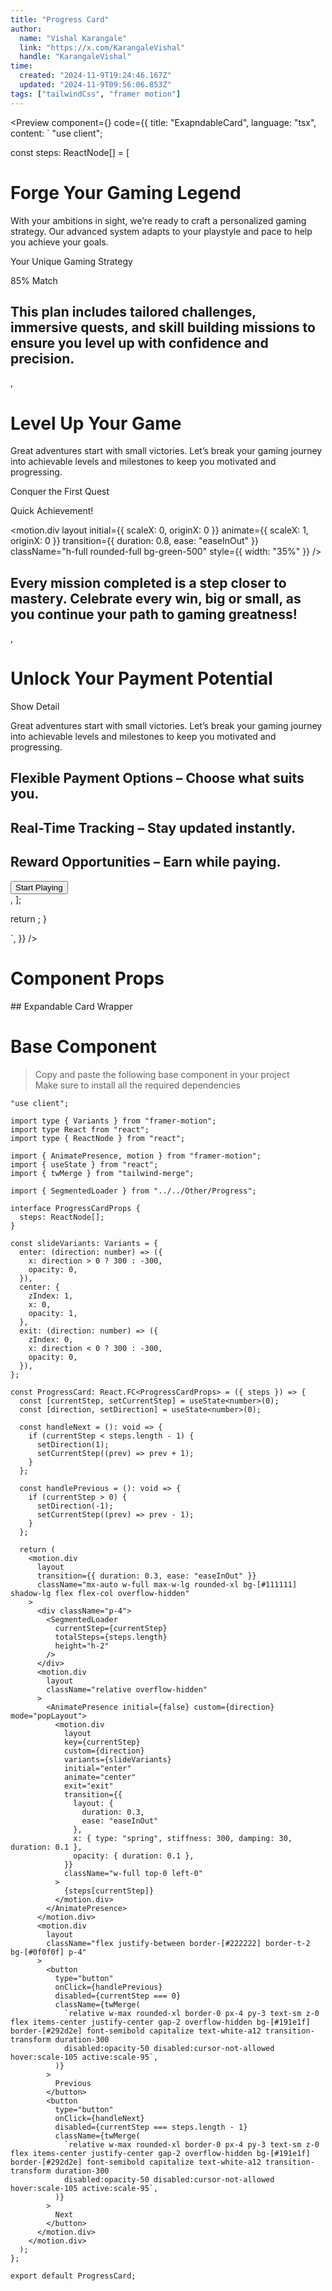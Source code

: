 ```yaml
---
title: "Progress Card"
author: 
  name: "Vishal Karangale"
  link: "https://x.com/KarangaleVishal"
  handle: "KarangaleVishal"
time:
  created: "2024-11-9T19:24:46.167Z"
  updated: "2024-11-9T09:56:06.853Z"
tags: ["tailwindCss", "framer motion"]
---
```


<Preview 
  component={<ProgressCardExample />}
  code={{
  title: "ExapndableCard",
  language: "tsx",
  content: `
"use client";




  const steps: ReactNode[] = [
    <div key="1" className="flex flex-col gap-1 p-6">
      <h1>Forge Your Gaming Legend</h1>
      <p className="mt-3 rounded-lg border border-[#F1F1F1] border-dashed bg-[#FAFAFA] p-3 text-[#525252] text-sm dark:border-[#222222] dark:bg-[#171717] dark:text-[#d4d4d4]">
        With your ambitions in sight, we’re ready to craft a personalized gaming
        strategy. Our advanced system adapts to your playstyle and pace to help
        you achieve your goals.
      </p>
      <div className="my-2 flex items-center justify-between rounded-xl bg-gradient-to-r from-[#9ae1ff] to-[#c8f4db] px-4 py-3">
        <p className="m-0 font-bold text-grayBg">Your Unique Gaming Strategy</p>
        <p className="m-0 font-bold text-grayBg">85% Match</p>
      </div>
      <h2 className="m-0 w-full p-0 font-semibold">
        This plan includes tailored challenges, immersive quests, and skill
        building missions to ensure you level up with confidence and precision.
      </h2>
    </div>,
    <div key="2" className="flex flex-col gap-1 p-6">
      <h1>Level Up Your Game</h1>
      <p className="mt-3 rounded-lg border border-[#F1F1F1] border-dashed bg-[#FAFAFA] p-3 text-[#525252] text-sm dark:border-[#222222] dark:bg-[#171717] dark:text-[#d4d4d4]">
        Great adventures start with small victories. Let’s break your gaming
        journey into achievable levels and milestones to keep you motivated and
        progressing.
      </p>
      <div className="my-2 flex flex-col gap-2">
        <div className="flex w-full items-center justify-between">
          <p className="m-0 font-semibold">Conquer the First Quest</p>
          <p className="m-0 text-sm text-green-600">Quick Achievement!</p>
        </div>
        <div className="h-2 w-full rounded-full bg-grayBorder">
          <motion.div
            layout
            initial={{ scaleX: 0, originX: 0 }}
            animate={{ scaleX: 1, originX: 0 }}
            transition={{ duration: 0.8, ease: "easeInOut" }}
            className="h-full rounded-full bg-green-500"
            style={{ width: "35%" }}
          />
        </div>
        <h2 className="mt-2 font-light">
          Every mission completed is a step closer to mastery. Celebrate every
          win, big or small, as you continue your path to gaming greatness!
        </h2>
      </div>
    </div>,
    <div key="3" className="flex flex-col p-6">
      <div className="flex w-full items-center justify-between">
        <h1>Unlock Your Payment Potential</h1>
        <NormalButton className="w-max rounded-lg px-3 py-2 font-normal text-sm">Show Detail</NormalButton>
      </div>
      <p className="mt-3 rounded-lg border border-[#F1F1F1] border-dashed bg-[#FAFAFA] p-3 text-[#525252] text-sm dark:border-[#222222] dark:bg-green-600/20 dark:text-white-a12">
        Great adventures start with small victories. Let’s break your gaming
        journey into achievable levels and milestones to keep you motivated and
        progressing.
      </p>
      <div className="flex flex-col gap-2 items-start mt-4">
        <div className="flex items-center gap-2">
          <Check size={20} className="text-green-500"/>
          <h2 className="m-0 p-0">Flexible Payment Options – Choose what suits you.</h2>
        </div>
        <div className="flex items-center gap-2">
          <Check size={20} className="text-green-500"/>
          <h2 className="m-0 p-0">Real-Time Tracking – Stay updated instantly.</h2>
        </div>
        <div className="flex items-center gap-2">
          <Check size={20} className="text-green-500"/>
          <h2 className="m-0 p-0">Reward Opportunities – Earn while paying.</h2>
        </div>
      </div>
      <button type="button" className="py-2 w-full rounded-xl mt-4 bg-green-700/80 hover:bg-green-600 transition-all duration-100">
        Start Playing
      </button>
    </div>,
  ];

  return <ProgressCard steps={steps} />;
}

  `,
}}
/>

# Component Props
<div style={{marginTop: "4px"}}/>
## Expandable Card Wrapper
<PropsTable data={[
  {
    name: "steps",
    type: "ReactNode[]"
  },
]}/>

# Base Component

> Copy and paste the following base component in your project\
> Make sure to install all the required dependencies

```tsx title="HoverButton.tsx" showLineNumbers=true
"use client";

import type { Variants } from "framer-motion";
import type React from "react";
import type { ReactNode } from "react";

import { AnimatePresence, motion } from "framer-motion";
import { useState } from "react";
import { twMerge } from "tailwind-merge";

import { SegmentedLoader } from "../../Other/Progress";

interface ProgressCardProps {
  steps: ReactNode[];
}

const slideVariants: Variants = {
  enter: (direction: number) => ({
    x: direction > 0 ? 300 : -300,
    opacity: 0,
  }),
  center: {
    zIndex: 1,
    x: 0,
    opacity: 1,
  },
  exit: (direction: number) => ({
    zIndex: 0,
    x: direction < 0 ? 300 : -300,
    opacity: 0,
  }),
};

const ProgressCard: React.FC<ProgressCardProps> = ({ steps }) => {
  const [currentStep, setCurrentStep] = useState<number>(0);
  const [direction, setDirection] = useState<number>(0);

  const handleNext = (): void => {
    if (currentStep < steps.length - 1) {
      setDirection(1);
      setCurrentStep((prev) => prev + 1);
    }
  };

  const handlePrevious = (): void => {
    if (currentStep > 0) {
      setDirection(-1);
      setCurrentStep((prev) => prev - 1);
    }
  };

  return (
    <motion.div 
      layout
      transition={{ duration: 0.3, ease: "easeInOut" }}
      className="mx-auto w-full max-w-lg rounded-xl bg-[#111111] shadow-lg flex flex-col overflow-hidden"
    >
      <div className="p-4">
        <SegmentedLoader
          currentStep={currentStep}
          totalSteps={steps.length}
          height="h-2"
        />
      </div>
      <motion.div 
        layout 
        className="relative overflow-hidden"
      >
        <AnimatePresence initial={false} custom={direction} mode="popLayout">
          <motion.div
            layout
            key={currentStep}
            custom={direction}
            variants={slideVariants}
            initial="enter"
            animate="center"
            exit="exit"
            transition={{
              layout: {
                duration: 0.3,
                ease: "easeInOut"
              },
              x: { type: "spring", stiffness: 300, damping: 30, duration: 0.1 },
              opacity: { duration: 0.1 },
            }}
            className="w-full top-0 left-0"
          >
            {steps[currentStep]}
          </motion.div>
        </AnimatePresence>
      </motion.div>
      <motion.div 
        layout
        className="flex justify-between border-[#222222] border-t-2 bg-[#0f0f0f] p-4"
      >
        <button
          type="button"
          onClick={handlePrevious}
          disabled={currentStep === 0}
          className={twMerge(
            `relative w-max rounded-xl border-0 px-4 py-3 text-sm z-0 flex items-center justify-center gap-2 overflow-hidden bg-[#191e1f] border-[#292d2e] font-semibold capitalize text-white-a12 transition-transform duration-300
            disabled:opacity-50 disabled:cursor-not-allowed hover:scale-105 active:scale-95`,
          )}
        >
          Previous
        </button>
        <button
          type="button"
          onClick={handleNext}
          disabled={currentStep === steps.length - 1}
          className={twMerge(
            `relative w-max rounded-xl border-0 px-4 py-3 text-sm z-0 flex items-center justify-center gap-2 overflow-hidden bg-[#191e1f] border-[#292d2e] font-semibold capitalize text-white-a12 transition-transform duration-300
            disabled:opacity-50 disabled:cursor-not-allowed hover:scale-105 active:scale-95`,
          )}
        >
          Next
        </button>
      </motion.div>
    </motion.div>
  );
};

export default ProgressCard;
```